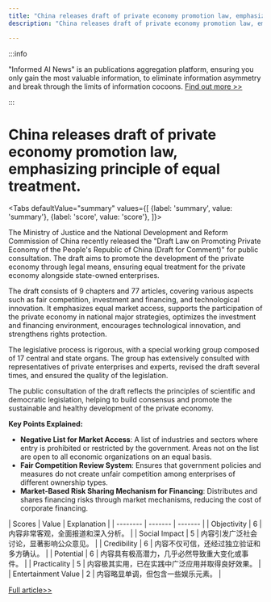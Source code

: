 ```yaml
---
title: "China releases draft of private economy promotion law, emphasizing principle of equal treatment."
description: "China releases draft of private economy promotion law, emphasizing principle of equal treatment."

---
```



:::info

"Informed AI News" is an publications aggregation platform, ensuring you only gain the most valuable information, to eliminate information asymmetry and break through the limits of information cocoons.  [Find out more >>](/)

:::

# China releases draft of private economy promotion law, emphasizing principle of equal treatment.


<Tabs
	defaultValue="summary"
	values={[
	{label: 'summary', value: 'summary'},
	{label: 'score', value: 'score'},
]}>
<TabItem value="summary">


The Ministry of Justice and the National Development and Reform Commission of China recently released the "Draft Law on Promoting Private Economy of the People's Republic of China (Draft for Comment)" for public consultation. The draft aims to promote the development of the private economy through legal means, ensuring equal treatment for the private economy alongside state-owned enterprises.

The draft consists of 9 chapters and 77 articles, covering various aspects such as fair competition, investment and financing, and technological innovation. It emphasizes equal market access, supports the participation of the private economy in national major strategies, optimizes the investment and financing environment, encourages technological innovation, and strengthens rights protection.

The legislative process is rigorous, with a special working group composed of 17 central and state organs. The group has extensively consulted with representatives of private enterprises and experts, revised the draft several times, and ensured the quality of the legislation.

The public consultation of the draft reflects the principles of scientific and democratic legislation, helping to build consensus and promote the sustainable and healthy development of the private economy.

**Key Points Explained:**
- **Negative List for Market Access**: A list of industries and sectors where entry is prohibited or restricted by the government. Areas not on the list are open to all economic organizations on an equal basis.
- **Fair Competition Review System**: Ensures that government policies and measures do not create unfair competition among enterprises of different ownership types.
- **Market-Based Risk Sharing Mechanism for Financing**: Distributes and shares financing risks through market mechanisms, reducing the cost of corporate financing.
</TabItem>
<TabItem value="score">
	| Scores     | Value   | Explanation |
	| -------- | ------- | ------- |
	| Objectivity  | 6    | 内容非常客观，全面报道和深入分析。    |
	| Social Impact | 5     | 内容引发广泛社会讨论，显著影响公众意见。    |
	| Credibility    | 6    | 内容不仅可信，还经过独立验证和多方确认。    |
	| Potential    | 6    | 内容具有极高潜力，几乎必然导致重大变化或事件。    |
	| Practicality    | 5    | 内容极其实用，已在实践中广泛应用并取得良好效果。    |
	| Entertainment Value    | 2    | 内容略显单调，但包含一些娱乐元素。    |
</TabItem>
</Tabs>

[Full article>>](https://www.thepaper.cn/newsDetail_forward_28984803)
